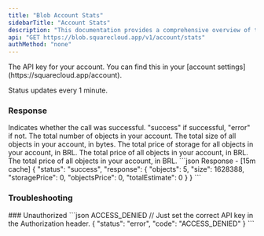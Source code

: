 ```yaml
---
title: "Blob Account Stats"
sidebarTitle: "Account Stats"
description: "This documentation provides a comprehensive overview of the GET /v1/stats endpoint of the SquareCloud Blob API."
api: "GET https://blob.squarecloud.app/v1/account/stats"
authMethod: "none"
---
```


<ParamField header="Authorization" type="string" placeholder="API KEY" required>
  The API key for your account. You can find this in your [account settings](https://squarecloud.app/account).
</ParamField>

<Warning>Status updates every 1 minute.</Warning>

### Response

<ResponseField name="status" type="string">
  Indicates whether the call was successful. "success" if successful, "error" if not.
</ResponseField>

<ResponseField name="response" type="object">

<Expandable title="Toggle object">
<ResponseField name="objects" type="number">
  The total number of objects in your account.
</ResponseField>
<ResponseField name="size" type="number">
  The total size of all objects in your account, in bytes.
</ResponseField>
<ResponseField name="storagePrice" type="number">
  The total price of storage for all objects in your account, in BRL.
</ResponseField>
<ResponseField name="objectsPrice" type="number">
  The total price of all objects in your account, in BRL.
</ResponseField>
<ResponseField name="totalEstimate" type="number">
  The total price of all objects in your account, in BRL.
</ResponseField>
</Expandable>

</ResponseField>

<ResponseExample>
```json Response - [15m cache]
{
  "status": "success",
  "response": {
    "objects": 5,
    "size": 1628388,
    "storagePrice": 0,
    "objectsPrice": 0,
    "totalEstimate": 0
  }
}
```
</ResponseExample>

### Troubleshooting
<Tabs>
    <Tab title="401 Status Code">
        ### Unauthorized
        <CodeGroup>
        ```json ACCESS_DENIED
        // Just set the correct API key in the Authorization header.
        {
            "status": "error",
            "code": "ACCESS_DENIED"
        }
        ```
        </CodeGroup>
    </Tab>
</Tabs>

